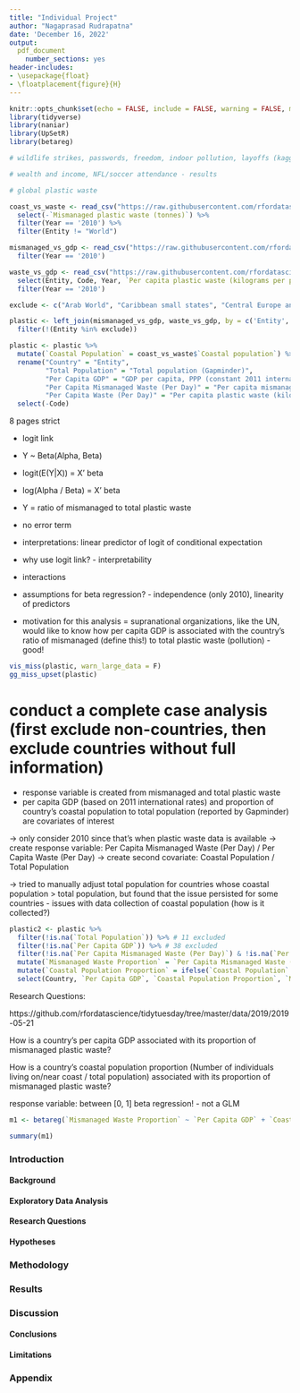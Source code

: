 ```yaml
---
title: "Individual Project"
author: "Nagaprasad Rudrapatna"
date: 'December 16, 2022'
output: 
  pdf_document    
    number_sections: yes
header-includes:
- \usepackage{float}
- \floatplacement{figure}{H}
---
```


```r
knitr::opts_chunk$set(echo = FALSE, include = FALSE, warning = FALSE, message = FALSE)
library(tidyverse)
library(naniar)
library(UpSetR)
library(betareg)

# wildlife strikes, passwords, freedom, indoor pollution, layoffs (kaggle), company reputations

# wealth and income, NFL/soccer attendance - results

# global plastic waste
```

```r
coast_vs_waste <- read_csv("https://raw.githubusercontent.com/rfordatascience/tidytuesday/master/data/2019/2019-05-21/coastal-population-vs-mismanaged-plastic.csv") %>%
  select(-`Mismanaged plastic waste (tonnes)`) %>%
  filter(Year == '2010') %>%
  filter(Entity != "World")

mismanaged_vs_gdp <- read_csv("https://raw.githubusercontent.com/rfordatascience/tidytuesday/master/data/2019/2019-05-21/per-capita-mismanaged-plastic-waste-vs-gdp-per-capita.csv") %>%
  filter(Year == '2010')

waste_vs_gdp <- read_csv("https://raw.githubusercontent.com/rfordatascience/tidytuesday/master/data/2019/2019-05-21/per-capita-plastic-waste-vs-gdp-per-capita.csv") %>%
  select(Entity, Code, Year, `Per capita plastic waste (kilograms per person per day)`, `Total population (Gapminder)`) %>%
  filter(Year == '2010')

exclude <- c("Arab World", "Caribbean small states", "Central Europe and the Baltics", "Early-demographic dividend", "East Asia & Pacific", "East Asia & Pacific (IDA & IBRD)", "East Asia & Pacific (excluding high income)", "Europe and Central Asia", "Europe and Central Asia (IDA & IBRD)", "Europe and Central Asia (excluding high income)", "European Union", "Fragile and conflict affected situations", "Heavily indebted poor countries (IPC)", "High income", "IBRD only", "IDA and IBRD total", "IDA blend", "IDA only", "IDA total", "Late-demographic dividend", "Latin America & Caribbean", "Latin America & Caribbean (IDA & IBRD)", "Latin America & Caribbean (excluding high income)", "Least developed countries: UN classification", "Low & middle income", "Low income", "Lower middle income", "Middle East & North Africa", "Middle East & North Africa (IDA & IBRD)", "Middle East & North Africa (excluding high income)", "Middle income", "OECD members", "Other small states", "Pacific island small states", "Post-demographic dividend", "Pre-demographic dividend", "Small states", "South Asia", "South Asia (IDA & IBRD)", "Sub-Saharan Africa", "Sub-Saharan Africa (IDA & IBRD)", "Sub-Saharan Africa (excluding high income)", "Upper middle income", "World", "Euro area", "Europe & Central Asia", "Europe & Central Asia (IDA & IBRD)", "Europe & Central Asia (excluding high income)", "Heavily indebted poor countries (HIPC)", "IDA & IBRD total", "North America", "Kosovo", "Timor") # Kosovo, Timor (island; East Timor - sovereign, West Timor part of Indonesia) excluded for lack of population data

plastic <- left_join(mismanaged_vs_gdp, waste_vs_gdp, by = c('Entity', 'Code', 'Year', 'Total population (Gapminder)')) %>%
  filter(!(Entity %in% exclude))

plastic <- plastic %>%
  mutate(`Coastal Population` = coast_vs_waste$`Coastal population`) %>%
  rename("Country" = "Entity",
         "Total Population" = "Total population (Gapminder)",
         "Per Capita GDP" = "GDP per capita, PPP (constant 2011 international $) (Rate)",
         "Per Capita Mismanaged Waste (Per Day)" = "Per capita mismanaged plastic waste (kilograms per person per day)",
         "Per Capita Waste (Per Day)" = "Per capita plastic waste (kilograms per person per day)") %>%
  select(-Code)
```

8 pages strict

- logit link
- Y ~ Beta(Alpha, Beta)
- logit(E(Y|X)) = X' beta
- log(Alpha / Beta) = X' beta
- Y = ratio of mismanaged to total plastic waste
- no error term

- interpretations: linear predictor of logit of conditional expectation
- why use logit link? - interpretability
- interactions

- assumptions for beta regression? - independence (only 2010), linearity of predictors

- motivation for this analysis = supranational organizations, like the UN, would like to know how per capita GDP is associated with the country's ratio of mismanaged (define this!) to total plastic waste (pollution) - good!

```r
vis_miss(plastic, warn_large_data = F)
gg_miss_upset(plastic)
```

# conduct a complete case analysis (first exclude non-countries, then exclude countries without full information)
- response variable is created from mismanaged and total plastic waste
- per capita GDP (based on 2011 international rates) and proportion of country's coastal population to total population (reported by Gapminder) are covariates of interest

-> only consider 2010 since that's when plastic waste data is available
-> create response variable: Per Capita Mismanaged Waste (Per Day) / Per Capita Waste (Per Day)
-> create second covariate: Coastal Population / Total Population

-> tried to manually adjust total population for countries whose coastal population > total population, but found that the issue persisted for some countries
- issues with data collection of coastal population (how is it collected?)

```r
plastic2 <- plastic %>%
  filter(!is.na(`Total Population`)) %>% # 11 excluded
  filter(!is.na(`Per Capita GDP`)) %>% # 38 excluded
  filter(!is.na(`Per Capita Mismanaged Waste (Per Day)`) & !is.na(`Per Capita Waste (Per Day)`)) %>% # 40 excluded
  mutate(`Mismanaged Waste Proportion` = `Per Capita Mismanaged Waste (Per Day)` / `Per Capita Waste (Per Day)`) %>%
  mutate(`Coastal Population Proportion` = ifelse(`Coastal Population` / `Total Population` < 1, `Coastal Population` / `Total Population`, 1)) %>% # when coastal population > total population, we consider the entire population to be coastal (islands)
  select(Country, `Per Capita GDP`, `Coastal Population Proportion`, `Mismanaged Waste Proportion`)
```


Research Questions: 

https://github.com/rfordatascience/tidytuesday/tree/master/data/2019/2019-05-21

How is a country's per capita GDP associated with its proportion of mismanaged plastic waste?

How is a country's coastal population proportion (Number of individuals living on/near coast / total population) associated with its proportion of mismanaged plastic waste?

response variable: between [0, 1]
beta regression! - not a GLM

```r
m1 <- betareg(`Mismanaged Waste Proportion` ~ `Per Capita GDP` + `Coastal Population Proportion`, data = plastic2)

summary(m1)
```

### Introduction

#### Background

#### Exploratory Data Analysis

#### Research Questions

#### Hypotheses

### Methodology

### Results

### Discussion

#### Conclusions

#### Limitations

### Appendix